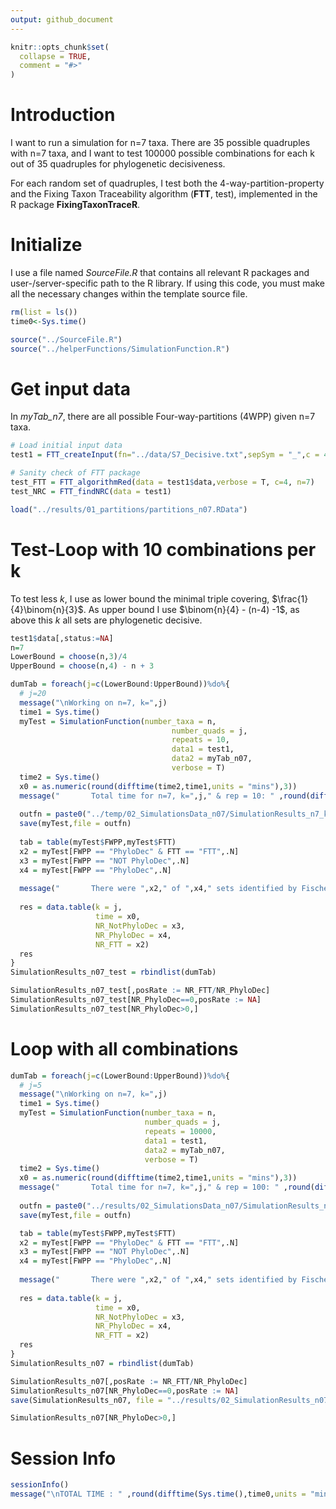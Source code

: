 ```yaml
---
output: github_document
---
```


<!-- 02_Simulation_n07.md is generated from 02_Simulation_n07.Rmd. Please edit that file -->

```r
knitr::opts_chunk$set(
  collapse = TRUE,
  comment = "#>"
)
```

# Introduction

<!-- badges: start -->

<!-- badges: end -->

I want to run a simulation for n=7 taxa. There are 35 possible quadruples with n=7 taxa, and I want to test 100000 possible combinations for each k out of 35 quadruples for phylogenetic decisiveness.

For each random set of quadruples, I test both the 4-way-partition-property and the Fixing Taxon Traceability algorithm (**FTT**, test), implemented in the R package **FixingTaxonTraceR**. 

# Initialize

I use a file named *SourceFile.R* that contains all relevant R packages and user-/server-specific path to the R library. If using this code, you must make all the necessary changes within the template source file. 

```r
rm(list = ls())
time0<-Sys.time()

source("../SourceFile.R")
source("../helperFunctions/SimulationFunction.R")

```

# Get input data

In *myTab_n7*, there are all possible Four-way-partitions (4WPP) given n=7 taxa. 

```r
# Load initial input data
test1 = FTT_createInput(fn="../data/S7_Decisive.txt",sepSym = "_",c = 4)

# Sanity check of FTT package
test_FTT = FTT_algorithmRed(data = test1$data,verbose = T, c=4, n=7)
test_NRC = FTT_findNRC(data = test1)

load("../results/01_partitions/partitions_n07.RData")

```

# Test-Loop with 10 combinations per k

To test less $k$, I use as lower bound the minimal triple covering, $\frac{1}{4}\binom{n}{3}$. As upper bound I use $\binom{n}{4} - (n-4) -1$, as above this $k$ all sets are phylogenetic decisive. 

```r
test1$data[,status:=NA]
n=7
LowerBound = choose(n,3)/4
UpperBound = choose(n,4) - n + 3

dumTab = foreach(j=c(LowerBound:UpperBound))%do%{
  # j=20
  message("\nWorking on n=7, k=",j)
  time1 = Sys.time()
  myTest = SimulationFunction(number_taxa = n, 
                                    number_quads = j,
                                    repeats = 10,
                                    data1 = test1,
                                    data2 = myTab_n07,
                                    verbose = T)
  time2 = Sys.time()
  x0 = as.numeric(round(difftime(time2,time1,units = "mins"),3))
  message("       Total time for n=7, k=",j," & rep = 10: " ,round(difftime(time2,time1,units = "mins"),3)," minutes")
  
  outfn = paste0("../temp/02_SimulationsData_n07/SimulationResults_n7_k",j,".RData")
  save(myTest,file = outfn)
  
  tab = table(myTest$FWPP,myTest$FTT)
  x2 = myTest[FWPP == "PhyloDec" & FTT == "FTT",.N]
  x3 = myTest[FWPP == "NOT PhyloDec",.N]
  x4 = myTest[FWPP == "PhyloDec",.N]
  
  message("       There were ",x2," of ",x4," sets identified by Fischers algorith as decisive (",round(x2/x4,4)*100,"%)")
  
  res = data.table(k = j,
                   time = x0,
                   NR_NotPhyloDec = x3,
                   NR_PhyloDec = x4,
                   NR_FTT = x2)
  res
}
SimulationResults_n07_test = rbindlist(dumTab)

SimulationResults_n07_test[,posRate := NR_FTT/NR_PhyloDec]
SimulationResults_n07_test[NR_PhyloDec==0,posRate := NA]
SimulationResults_n07_test[NR_PhyloDec>0,]

```

# Loop with all combinations

```r
dumTab = foreach(j=c(LowerBound:UpperBound))%do%{
  # j=5
  message("\nWorking on n=7, k=",j)
  time1 = Sys.time()
  myTest = SimulationFunction(number_taxa = n, 
                              number_quads = j,
                              repeats = 10000,
                              data1 = test1,
                              data2 = myTab_n07,
                              verbose = T)
  time2 = Sys.time()
  x0 = as.numeric(round(difftime(time2,time1,units = "mins"),3))
  message("       Total time for n=7, k=",j," & rep = 100: " ,round(difftime(time2,time1,units = "mins"),3)," minutes")
  
  outfn = paste0("../results/02_SimulationsData_n07/SimulationResults_n7_k",j,"_rep10000.RData")
  save(myTest,file = outfn)

  tab = table(myTest$FWPP,myTest$FTT)
  x2 = myTest[FWPP == "PhyloDec" & FTT == "FTT",.N]
  x3 = myTest[FWPP == "NOT PhyloDec",.N]
  x4 = myTest[FWPP == "PhyloDec",.N]
  
  message("       There were ",x2," of ",x4," sets identified by Fischers algorith as decisive (",round(x2/x4,4)*100,"%)")
  
  res = data.table(k = j,
                   time = x0,
                   NR_NotPhyloDec = x3,
                   NR_PhyloDec = x4,
                   NR_FTT = x2)
  res
}
SimulationResults_n07 = rbindlist(dumTab)

SimulationResults_n07[,posRate := NR_FTT/NR_PhyloDec]
SimulationResults_n07[NR_PhyloDec==0,posRate := NA]
save(SimulationResults_n07, file = "../results/02_SimulationResults_n07.RData")

SimulationResults_n07[NR_PhyloDec>0,]

```


# Session Info

```r
sessionInfo()
message("\nTOTAL TIME : " ,round(difftime(Sys.time(),time0,units = "mins"),3)," minutes")

```
